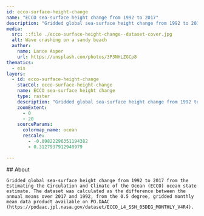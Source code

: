 ```yaml
---
id: ecco-surface-height-change
name: "ECCO sea-surface height change from 1992 to 2017"
description: "Gridded global sea-surface height change from 1992 to 2017 from the Estimating the Circulation and Climate of the Ocean (ECCO) ocean state estimate."
media:
  src: ::file ./ecco-surface-height-change--dataset-cover.jpg
  alt: Wave crashing on a sandy beach
  author:
    name: Lance Asper
    url: https://unsplash.com/photos/3P3NHLZGCp8
thematics:
  - eis
layers:
  - id: ecco-surface-height-change
    stacCol: ecco-surface-height-change
    name: ECCO sea-surface height change
    type: raster
    description: "Gridded global sea-surface height change from 1992 to 2017 from the Estimating the Circulation and Climate of the Ocean (ECCO) ocean state estimate. The dataset was calculated as the difference between the annual means over 2017 and 1992, from the 0.5 degree, gridded monthly mean data product available on PO.DAAC (https://podaac.jpl.nasa.gov/dataset/ECCO_L4_SSH_05DEG_MONTHLY_V4R4)."
    zoomExtent:
      - 0
      - 20
    sourceParams:
      colormap_name: ocean
      rescale:
        - -0.09822296351194382
        - 0.3127937912940979

---
```


<Block>
  <Prose>
    ## About

    Gridded global sea-surface height change from 1992 to 2017 from the Estimating the Circulation and Climate of the Ocean (ECCO) ocean state estimate. The dataset was calculated as the difference between the annual means over 2017 and 1992, from the 0.5 degree, gridded monthly mean data product available on PO.DAAC (https://podaac.jpl.nasa.gov/dataset/ECCO_L4_SSH_05DEG_MONTHLY_V4R4).
  </Prose>
</Block>